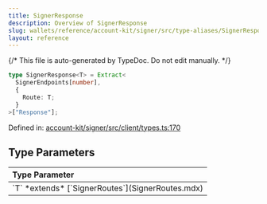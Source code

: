 ```yaml
---
title: SignerResponse
description: Overview of SignerResponse
slug: wallets/reference/account-kit/signer/src/type-aliases/SignerResponse
layout: reference
---
```


{/* This file is auto-generated by TypeDoc. Do not edit manually. */}

```ts
type SignerResponse<T> = Extract<
  SignerEndpoints[number],
  {
    Route: T;
  }
>["Response"];
```

Defined in: [account-kit/signer/src/client/types.ts:170](https://github.com/alchemyplatform/aa-sdk/blob/9df5be8c23af4e472bcb503c17766b16da0ad87d/account-kit/signer/src/client/types.ts#L170)

## Type Parameters

<table>
  <thead>
    <tr>
      <th align="left">Type Parameter</th>
    </tr>
  </thead>

  <tbody>
    <tr>
      <td>
        `T` *extends* [`SignerRoutes`](SignerRoutes.mdx)
      </td>
    </tr>
  </tbody>
</table>

